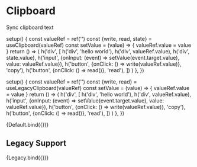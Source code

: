 
<Meta title="use/Clipboard"/>

# Clipboard

Sync clipboard text

  setup() {
    const valueRef = ref('')
    const {write, read, state} = useClipboard(valueRef)
    const setValue = (value) => {
      valueRef.value = value
    }
    return () => (
      h('div', [
        h('div', 'hello world'),
        h('div', valueRef.value),
        h('div', state.value),
        h('input', {onInput: (event) => setValue(event.target.value), value: valueRef.value}),
        h('button', {onClick: () => write(valueRef.value)}, 'copy'),
        h('button', {onClick: () => read()}, 'read'),
      ])
    )
  },
})

  setup() {
    const valueRef = ref('')
    const {write, read} = useLegacyClipboard(valueRef)
    const setValue = (value) => {
      valueRef.value = value
    }
    return () => (
      h('div', [
        h('div', 'hello world'),
        h('div', valueRef.value),
        h('input', {onInput: (event) => setValue(event.target.value), value: valueRef.value}),
        h('button', {onClick: () => write(valueRef.value)}, 'copy'),
        h('button', {onClick: () => read()}, 'read'),
      ])
    )
  },
})

<Canvas>
  <Story name="Default">
    {Default.bind({})}
  </Story>
</Canvas>

## Legacy Support

<Canvas>
  <Story name="Legacy">
    {Legacy.bind({})}
  </Story>
</Canvas>
